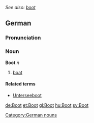 ''See also: [[boot]]''
==German==
===Pronunciation===
{{IPA|[bo&#720;t]}}

===Noun===
'''Boot''' ''n''
#[[boat]]

====Related terms====
*[[Unterseeboot]]

[[Category:German nouns]]

[[de:Boot]]
[[et:Boot]]
[[gl:Boot]]
[[hu:Boot]]
[[sv:Boot]]